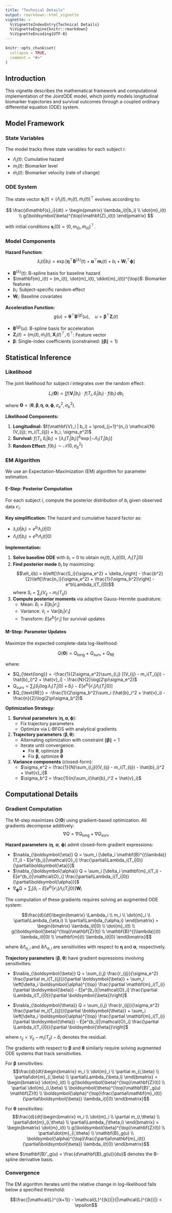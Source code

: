```yaml
---
title: "Technical Details"
output: rmarkdown::html_vignette
vignette: >
  %\VignetteIndexEntry{Technical Details}
  %\VignetteEngine{knitr::rmarkdown}
  %\VignetteEncoding{UTF-8}
---
```


```r
knitr::opts_chunk$set(
  collapse = TRUE,
  comment = "#>"
)
```

## Introduction

This vignette describes the mathematical framework and computational implementation of the JointODE model, which jointly models longitudinal biomarker trajectories and survival outcomes through a coupled ordinary differential equation (ODE) system.

## Model Framework

### State Variables

The model tracks three state variables for each subject $i$:

- $\Lambda_i(t)$: Cumulative hazard
- $m_i(t)$: Biomarker level
- $\dot{m}_i(t)$: Biomarker velocity (rate of change)

### ODE System

The state vector $\mathbf{s}_i(t) = (\Lambda_i(t), m_i(t), \dot{m}_i(t))^{\top}$ evolves according to:

$$
\frac{d\mathbf{s}_i}{dt} = \begin{pmatrix}
\lambda_i(t|b_i) \\
\dot{m}_i(t) \\
g(\boldsymbol{\beta}^{\top}\mathbf{Z}_i(t))
\end{pmatrix}
$$

with initial conditions $\mathbf{s}_i(0) = (0, m_{i0}, \dot{m}_{i0})^{\top}$.

### Model Components

**Hazard Function:**
$$\lambda_i(t|b_i) = \exp\left[\boldsymbol{\eta}^{\top} \mathbf{B}^{(\lambda)}(t) + \boldsymbol{\alpha}^{\top}\mathbf{m}_i(t) + b_{i} + \mathbf{W}_i^{\top}\boldsymbol{\phi}\right]$$

- $\mathbf{B}^{(\lambda)}(t)$: B-spline basis for baseline hazard
- $\mathbf{m}_i(t) = (m_i(t), \dot{m}_i(t), \ddot{m}_i(t))^{\top}$: Biomarker features
- $b_i$: Subject-specific random effect
- $\mathbf{W}_i$: Baseline covariates

**Acceleration Function:**
$$g(u) = \boldsymbol{\theta}^{\top} \mathbf{B}^{(g)}(u), \quad u = \boldsymbol{\beta}^{\top}\mathbf{Z}_i(t)$$

- $\mathbf{B}^{(g)}(u)$: B-spline basis for acceleration
- $\mathbf{Z}_i(t) = (m_i(t), \dot{m}_i(t), \mathbf{X}_i(t)^{\top}, t)^{\top}$: Feature vector
- $\boldsymbol{\beta}$: Single-index coefficients (constrained: $\|\boldsymbol{\beta}\| = 1$)

## Statistical Inference

### Likelihood

The joint likelihood for subject $i$ integrates over the random effect:

$$L_i(\boldsymbol{\Theta}) = \int f(\mathbf{V}_i | b_i) \cdot f(T_i, \delta_i | b_i) \cdot f(b_i) \, db_i$$

where $\boldsymbol{\Theta} = (\boldsymbol{\theta}, \boldsymbol{\beta}, \boldsymbol{\eta}, \boldsymbol{\alpha}, \boldsymbol{\phi}, \sigma_e^2, \sigma_b^2)$.

**Likelihood Components:**

1. **Longitudinal:** $f(\mathbf{V}_i | b_i) = \prod_{j=1}^{n_i} \mathcal{N}(V_{ij}; m_i(T_{ij}) + b_i, \sigma_e^2)$
2. **Survival:** $f(T_i, \delta_i | b_i) = [\lambda_i(T_i|b_i)]^{\delta_i} \exp[-\Lambda_i(T_i|b_i)]$
3. **Random Effect:** $f(b_i) \sim \mathcal{N}(0, \sigma_b^2)$

### EM Algorithm

We use an Expectation-Maximization (EM) algorithm for parameter estimation.

#### E-Step: Posterior Computation

For each subject $i$, compute the posterior distribution of $b_i$ given observed data $\mathcal{O}_i$.

**Key simplification:** The hazard and cumulative hazard factor as:

- $\lambda_i(t|b_i) = e^{b_i} \lambda_i(t|0)$
- $\Lambda_i(t|b_i) = e^{b_i} \Lambda_i(t|0)$

**Implementation:**

1. **Solve baseline ODE** with $b_i = 0$ to obtain $m_i(t)$, $\lambda_i(t|0)$, $\Lambda_i(T_i|0)$
2. **Find posterior mode** $\tilde{b}_i$ by maximizing:
   $$\ell_i(b) = b\left[\frac{S_i}{\sigma_e^2} + \delta_i\right] - \frac{b^2}{2}\left[\frac{n_i}{\sigma_e^2} + \frac{1}{\sigma_b^2}\right] - e^b\Lambda_i(T_i|0)$$
   where $S_i = \sum_j(V_{ij} - m_i(T_{ij}))$
3. **Compute posterior moments** via adaptive Gauss-Hermite quadrature:
   - Mean: $\hat{b}_i = E[b_i|\mathcal{O}_i]$
   - Variance: $\hat{v}_i = \text{Var}[b_i|\mathcal{O}_i]$
   - Transform: $E[e^{b_i}|\mathcal{O}_i]$ for survival updates

#### M-Step: Parameter Updates

Maximize the expected complete-data log-likelihood:

$$Q(\boldsymbol{\Theta}) = Q_{\text{long}} + Q_{\text{surv}} + Q_{\text{RE}}$$

where:

- $Q_{\text{long}} = -\frac{1}{2\sigma_e^2}\sum_{i,j} [(V_{ij} - m_i(T_{ij}) - \hat{b}_i)^2 + \hat{v}_i] - \frac{N}{2}\log(2\pi\sigma_e^2)$
- $Q_{\text{surv}} = \sum_i [\delta_i(\log\lambda_i(T_i|0) + \hat{b}_i) - E[e^{b_i}|\mathcal{O}_i]\Lambda_i(T_i|0)]$
- $Q_{\text{RE}} = -\frac{1}{2\sigma_b^2}\sum_i (\hat{b}_i^2 + \hat{v}_i) - \frac{n}{2}\log(2\pi\sigma_b^2)$

**Optimization Strategy:**

1. **Survival parameters** $(\boldsymbol{\eta}, \boldsymbol{\alpha}, \boldsymbol{\phi})$:
   - Fix trajectory parameters
   - Optimize via L-BFGS with analytical gradients
2. **Trajectory parameters** $(\boldsymbol{\beta}, \boldsymbol{\theta})$:
   - Alternating optimization with constraint $\|\boldsymbol{\beta}\| = 1$
   - Iterate until convergence:
     - Fix $\boldsymbol{\theta}$, optimize $\boldsymbol{\beta}$
     - Fix $\boldsymbol{\beta}$, optimize $\boldsymbol{\theta}$
3. **Variance components** (closed-form):
   - $\sigma_e^2 = \frac{1}{N}\sum_{i,j}[(V_{ij} - m_i(T_{ij}) - \hat{b}_i)^2 + \hat{v}_i]$
   - $\sigma_b^2 = \frac{1}{n}\sum_i(\hat{b}_i^2 + \hat{v}_i)$

## Computational Details

### Gradient Computation

The M-step maximizes $Q(\boldsymbol{\Theta})$ using gradient-based optimization. All gradients decompose additively:
$$\nabla Q = \nabla Q_{\text{long}} + \nabla Q_{\text{surv}}$$

**Hazard parameters** ($\boldsymbol{\eta}$, $\boldsymbol{\alpha}$, $\boldsymbol{\phi}$) admit closed-form gradient expressions:

- $\nabla_{\boldsymbol{\eta}} Q = \sum_i [\delta_i \mathbf{B}^{(\lambda)}(T_i) - E[e^{b_i}|\mathcal{O}_i] \frac{\partial\Lambda_i(T_i|0)}{\partial\boldsymbol{\eta}}]$
- $\nabla_{\boldsymbol{\alpha}} Q = \sum_i [\delta_i \mathbf{m}_i(T_i) - E[e^{b_i}|\mathcal{O}_i] \frac{\partial\Lambda_i(T_i|0)}{\partial\boldsymbol{\alpha}}]$  
- $\nabla_{\boldsymbol{\phi}} Q = \sum_i [\delta_i - E[e^{b_i}|\mathcal{O}_i]\Lambda_i(T_i|0)] \mathbf{W}_i$

The computation of these gradients requires solving an augmented ODE system:

$$\frac{d}{dt}\begin{bmatrix}
\Lambda_i \\ m_i \\ \dot{m}_i \\ \partial\Lambda_{\eta,i} \\ \partial\Lambda_{\alpha,i}
\end{bmatrix} = \begin{bmatrix}
\lambda_i(t|0) \\ \dot{m}_i(t) \\ g(\boldsymbol{\beta}^{\top}\mathbf{Z}(t)) \\ \mathbf{B}^{(\lambda)}(t) \lambda_i(t|0) \\ \mathbf{m}(t) \lambda_i(t|0)
\end{bmatrix}$$

where $\partial\Lambda_{\eta,i}$ and $\partial\Lambda_{\alpha,i}$ are sensitivities with respect to $\boldsymbol{\eta}$ and $\boldsymbol{\alpha}$, respectively.

**Trajectory parameters** ($\boldsymbol{\beta}$, $\boldsymbol{\theta}$) have gradient expressions involving sensitivities:

- $\nabla_{\boldsymbol{\beta}} Q = \sum_{i,j} \frac{r_{ij}}{\sigma_e^2} \frac{\partial m_i(T_{ij})}{\partial \boldsymbol{\beta}} + \sum_i \left[\delta_i \boldsymbol{\alpha}^{\top} \frac{\partial \mathbf{m}_i(T_i)}{\partial \boldsymbol{\beta}} - E[e^{b_i}|\mathcal{O}_i] \frac{\partial \Lambda_i(T_i|0)}{\partial \boldsymbol{\beta}}\right]$

- $\nabla_{\boldsymbol{\theta}} Q = \sum_{i,j} \frac{r_{ij}}{\sigma_e^2} \frac{\partial m_i(T_{ij})}{\partial \boldsymbol{\theta}} + \sum_i \left[\delta_i \boldsymbol{\alpha}^{\top} \frac{\partial \mathbf{m}_i(T_i)}{\partial \boldsymbol{\theta}} - E[e^{b_i}|\mathcal{O}_i] \frac{\partial \Lambda_i(T_i|0)}{\partial \boldsymbol{\theta}}\right]$

where $r_{ij} = V_{ij} - m_i(T_{ij}) - \hat{b}_i$ denotes the residual.

The gradients with respect to $\boldsymbol{\beta}$ and $\boldsymbol{\theta}$ similarly require solving augmented ODE systems that track sensitivities.

For $\boldsymbol{\beta}$ sensitivities:
$$\frac{d}{dt}\begin{bmatrix}
m_i \\ \dot{m}_i \\ \partial m_{i,\beta} \\ \partial\dot{m}_{i,\beta} \\ \partial\Lambda_{\beta,i}
\end{bmatrix} = \begin{bmatrix}
\dot{m}_i(t) \\ g(\boldsymbol{\beta}^{\top}\mathbf{Z}(t)) \\ \partial \dot{m}_{i,\beta} \\ \boldsymbol{\theta}^{\top}\mathbf{B}'_g(u) \mathbf{Z}(t) \\ \boldsymbol{\alpha}^{\top}\frac{\partial\mathbf{m}_i(t)}{\partial\boldsymbol{\beta}} \lambda_i(t|0)
\end{bmatrix}$$

For $\boldsymbol{\theta}$ sensitivities:
$$\frac{d}{dt}\begin{bmatrix}
m_i \\ \dot{m}_i \\ \partial m_{i,\theta} \\ \partial\dot{m}_{i,\theta} \\ \partial\Lambda_{\theta,i}
\end{bmatrix} = \begin{bmatrix}
\dot{m}_i(t) \\ g(\boldsymbol{\beta}^{\top}\mathbf{Z}(t)) \\ \partial\dot{m}_{i,\theta} \\ \mathbf{B}_g(u) \\ \boldsymbol{\alpha}^{\top}\frac{\partial\mathbf{m}_i(t)}{\partial\boldsymbol{\beta}} \lambda_i(t|0)
\end{bmatrix}$$

where $\mathbf{B}'_g(u) = \frac{d\mathbf{B}_g(u)}{du}$ denotes the B-spline derivative basis.


### Convergence

The EM algorithm iterates until the relative change in log-likelihood falls below a specified threshold:

$$\frac{|\mathcal{L}^{(k+1)} - \mathcal{L}^{(k)}|}{|\mathcal{L}^{(k)}|} < \epsilon$$
